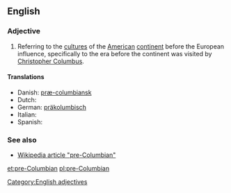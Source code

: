 ==English==

===Adjective===
{{en-adj|-|pos=[[pre-]][[Columbian]]}}

# Referring to the [[culture]]s of the [[American]] [[continent]] before the European influence, specifically to the era before the continent was visited by [[w:Christopher Columbus|Christopher Columbus]].

====Translations====
{{trans-top|before Christopher Columbus}}
* Danish: [[præ-columbiansk]]
* Dutch: {{t-|nl|precolumbiaans}}
* German: [[präkolumbisch]]
* Italian: {{t-|it|precolombiano}}
* Spanish: {{t-|es|precolombino}}
{{trans-bottom}}

===See also===
*[[w:pre-Columbian|Wikipedia article "pre-Columbian"]]

[[Category:English adjectives]]

[[et:pre-Columbian]]
[[pl:pre-Columbian]]